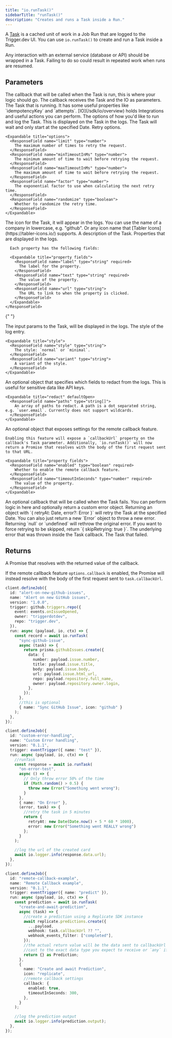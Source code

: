 ```yaml
---
title: "io.runTask()"
sidebarTitle: "runTask()"
description: "Creates and runs a Task inside a Run."
---
```


<Snippet file="v2-deprecation-warning.mdx" />

A [Task](/documentation/concepts/tasks) is a cached unit of work in a Job Run that are logged to the Trigger.dev UI. You can use `io.runTask()` to create and run a Task inside a Run.

<Warning>
  Any interaction with an external service (database or API) should be wrapped in a Task. Failing to
  do so could result in repeated work when runs are resumed.
</Warning>

## Parameters

<Snippet file="stable-key-param.mdx" />

<ResponseField name="callback" type="function" required>
  The callback that will be called when the Task is run, this is where your logic should go. The callback receives
  the Task and the IO as parameters.

  <Expandable title="arguments">
    <ResponseField name="task" type="Task">
      The Task that is running. It has some useful properties like `idempotencyKey` and `attempts`.
    </ResponseField>
    <ResponseField name="io" type="IO">
      [IO](/sdk/io/overview) holds Integrations and useful actions you can perform.
    </ResponseField>
  </Expandable>
</ResponseField>

<ResponseField name="options" type="object">
  The options of how you'd like to run and log the Task.

<Expandable title="options">
  <ResponseField name="name" type="string">
    This is displayed on the Task in the logs.
  </ResponseField>
  <ResponseField name="delayUntil" type="date">
    The Task will wait and only start at the specified Date.
  </ResponseField>
  <ResponseField name="retry" type="object">
    Retry options.

    <Expandable title="options">
      <ResponseField name="limit" type="number">
        The maximum number of times to retry the request.
      </ResponseField>
      <ResponseField name="minTimeoutInMs" type="number">
        The minimum amount of time to wait before retrying the request.
      </ResponseField>
      <ResponseField name="maxTimeoutInMs" type="number">
        The maximum amount of time to wait before retrying the request.
      </ResponseField>
      <ResponseField name="factor" type="number">
        The exponential factor to use when calculating the next retry time.
      </ResponseField>
      <ResponseField name="randomize" type="boolean">
        Whether to randomize the retry time.
      </ResponseField>
    </Expandable>

  </ResponseField>
  <ResponseField name="icon" type="string">
    The icon for the Task, it will appear in the logs. You can use the name of a
    company in lowercase, e.g. "github". Or any icon name that [Tabler Icons](https://tabler-icons.io/) supports.
  </ResponseField>
  <ResponseField name="description" type="string">
    A description of the Task.
  </ResponseField>
    <ResponseField name="properties" type="array">
      Properties that are displayed in the logs.

      Each property has the following fields:

      <Expandable title="property fields">
        <ResponseField name="label" type="string" required>
          The label for the property.
        </ResponseField>
        <ResponseField name="text" type="string" required>
          The value of the property.
        </ResponseField>
        <ResponseField name="url" type="string">
          The URL to link to when the property is clicked.
        </ResponseField>
      </Expandable>
    </ResponseField>

{" "}

<ResponseField name="params" type="any">
  The input params to the Task, will be displayed in the logs.
</ResponseField>

  <ResponseField name="style" type="object">
    The style of the log entry.

    <Expandable title="style">
      <ResponseField name="style" type="string">
        The style: `normal` or `minimal`.
      </ResponseField>
      <ResponseField name="variant" type="string">
        A variant of the style.
      </ResponseField>
    </Expandable>

  </ResponseField>

  <ResponseField name="redact" type="RedactOptions">
    An optional object that specifies which fields to redact from the logs. This is useful for sensitive data like API keys.

    <Expandable title="redact" defaultOpen>
      <ResponseField name="paths" type="string[]">
        An array of paths to redact. A path is a dot separated string, e.g. `user.email`. Currently does not support wildcards.
      </ResponseField>
    </Expandable>

  </ResponseField>

  <ResponseField name="callback" type="object">
    An optional object that exposes settings for the remote callback feature.

    Enabling this feature will expose a `callbackUrl` property on the callback's Task parameter. Additionally, `io.runTask()` will now return a Promise that resolves with the body of the first request sent to that URL.

    <Expandable title="property fields">
      <ResponseField name="enabled" type="boolean" required>
        Whether to enable the remote callback feature.
      </ResponseField>
      <ResponseField name="timeoutInSeconds" type="number" required>
        The value of the property.
      </ResponseField>
    </Expandable>

  </ResponseField>

</Expandable>
</ResponseField>

<ResponseField name="onError" type="function">
  An optional callback that will be called when the Task fails. You can perform
  logic in here and optionally return a custom error object. Returning an object with `{ retryAt: Date, error?: Error }` will retry the Task at the specified Date. You can also just return a new `Error` object to throw a new error. Returning `null` or `undefined` will rethrow the original error. If you want to force retrying to be skipped, return `{ skipRetrying: true }`.

  <Expandable title="arguments">
    <ResponseField name="error" type="unknown">
      The underlying error that was thrown inside the Task callback.
    </ResponseField>
    <ResponseField name="task" type="Task">
      The Task that failed.
    </ResponseField>
  </Expandable>
</ResponseField>

## Returns

A Promise that resolves with the returned value of the callback.

If the remote callback feature `options.callback` is enabled, the Promise will instead resolve with the body of the first request sent to `task.callbackUrl`.

<RequestExample>

```typescript Run a task
client.defineJob({
  id: "alert-on-new-github-issues",
  name: "Alert on new GitHub issues",
  version: "1.0.0",
  trigger: github.triggers.repo({
    event: events.onIssueOpened,
    owner: "triggerdotdev",
    repo: "trigger.dev",
  }),
  run: async (payload, io, ctx) => {
    const record = await io.runTask(
      "sync-github-issue",
      async (task) => {
        return prisma.githubIssues.create({
          data: {
            number: payload.issue.number,
            title: payload.issue.title,
            body: payload.issue.body,
            url: payload.issue.html_url,
            repo: payload.repository.full_name,
            owner: payload.repository.owner.login,
          },
        });
      },
      //this is optional
      { name: "Sync GitHub Issue", icon: "github" }
    );
  },
});
```

```typescript onError callback
client.defineJob({
  id: "custom-error-handling",
  name: "Custom Error handling",
  version: "0.1.1",
  trigger: eventTrigger({ name: "test" }),
  run: async (payload, io, ctx) => {
    //runTask
    const response = await io.runTask(
      "on-error-test",
      async () => {
        // Only throw error 50% of the time
        if (Math.random() > 0.5) {
          throw new Error("Something went wrong");
        }
      },
      { name: "On Error" },
      (error, task) => {
        //retry the task in 5 minutes
        return {
          retryAt: new Date(Date.now() + 5 * 60 * 1000),
          error: new Error("Something went REALLY wrong")
        };
      }
    );

    //log the url of the created card
    await io.logger.info(response.data.url);
  },
});
```

```typescript Remote callbacks
client.defineJob({
  id: "remote-callback-example",
  name: "Remote Callback example",
  version: "0.1.1",
  trigger: eventTrigger({ name: "predict" }),
  run: async (payload, io, ctx) => {
    const prediction = await io.runTask(
      "create-and-await-prediction",
      async (task) => {
        //create a prediction using a Replicate SDK instance
        await replicate.predictions.create({
          ...payload,
          webhook: task.callbackUrl ?? "",
          webhook_events_filter: ["completed"],
        });
        //the actual return value will be the data sent to callbackUrl
        //cast to the exact data type you expect to receive or `any` if unsure
        return {} as Prediction;
      },
      {
        name: "Create and await Prediction",
        icon: "replicate",
        //remote callback settings
        callback: {
          enabled: true,
          timeoutInSeconds: 300,
        },
      }
    );

    //log the prediction output
    await io.logger.info(prediction.output);
  },
});
```

</RequestExample>
